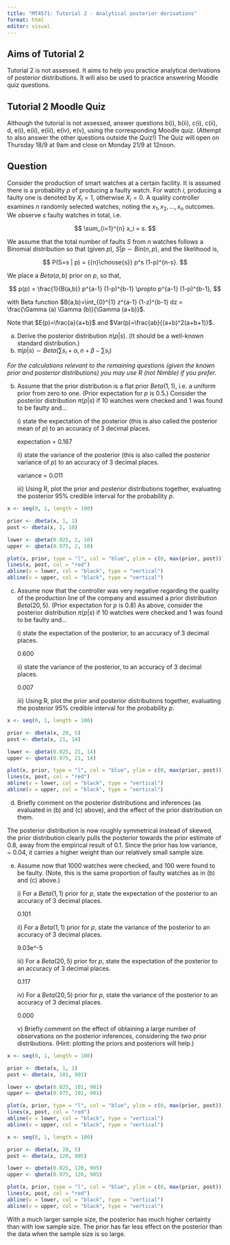 ```yaml
---
title: "MT4571: Tutorial 2 - Analytical posterior derivations"
format: html
editor: visual
---
```


## Aims of Tutorial 2

Tutorial 2 is not assessed. It aims to help you practice analytical derivations of posterior distributions. It will also be used to practice answering Moodle quiz questions.

## Tutorial 2 Moodle Quiz

Although the tutorial is not assessed, answer questions b(i), b(ii), c(i), c(ii), d, e(i), e(ii), e(iii), e(iv), e(v), using the corresponding Moodle quiz. (Attempt to also answer the other questions outside the Quiz!) The Quiz will open on Thursday 18/9 at 9am and close on Monday 21/9 at 12noon.

## Question

Consider the production of smart watches at a certain facility. It is assumed there is a probability $p$ of producing a faulty watch. For watch $i$, producing a faulty one is denoted by $X_i=1$, otherwise $X_i=0$. A quality controller examines $n$ randomly selected watches, noting the $x_1, x_2,...,x_n$ outcomes. We observe $s$ faulty watches in total, i.e.

$$ \sum_{i=1}^{n} x_i = s. $$

We assume that the total number of faults $S$ from $n$ watches follows a Binomial distribution so that (given $p$), $S|p \sim Bin(n,p)$, and the likelihood is,

$$ P(S=s | p) = {{n}\choose{s}} p^s (1-p)^{n-s}. $$

We place a $Beta(a,b)$ prior on $p$, so that,

$$ p(p) = \frac{1}{B(a,b)} p^{a-1} (1-p)^{b-1} \propto p^{a-1} (1-p)^{b-1}, $$

with Beta function $B(a,b)=\int_{0}^{1} z^{a-1} (1-z)^{b-1} dz = \frac{\Gamma (a) \Gamma (b)}{\Gamma (a+b)}$.

Note that $E(p)=\frac{a}{a+b}$ and $Var(p)=\frac{ab}{(a+b)^2(a+b+1)}$.

(a) Derive the posterior distribution $\pi(p|s)$. (It should be a well-known standard distribution.)
(b) $\pi(p|s) \sim Beta(\sum{s_i}+\alpha, n + \beta - \sum{s_i})$

*For the calculations relevant to the remaining questions (given the known prior and posterior distributions) you may use R (not Nimble) if you prefer.*

(b) Assume that the prior distribution is a flat prior $Beta(1,1)$, i.e. a uniform prior from zero to one. (Prior expectation for $p$ is $0.5$.) Consider the posterior distribution $\pi(p|s)$ if $10$ watches were checked and $1$ was found to be faulty and...

    i\) state the expectation of the posterior (this is also called the posterior mean of $p$) to an accuracy of 3 decimal places.

    expectation = 0.167

    ii\) state the variance of the posterior (this is also called the posterior variance of $p$) to an accuracy of 3 decimal places.

    variance = 0.011

    iii\) Using R, plot the prior and posterior distributions together, evaluating the posterior 95% credible interval for the probability $p$.

```r
x <- seq(0, 1, length = 100)

prior <- dbeta(x, 1, 1)
post <- dbeta(x, 2, 10)

lower <- qbeta(0.025, 2, 10)
upper <- qbeta(0.975, 2, 10)

plot(x, prior, type = "l", col = "blue", ylim = c(0, max(prior, post)))
lines(x, post, col = "red")
abline(v = lower, col = "black", type = "vertical")
abline(v = upper, col = "black", type = "vertical")
```

(c) Assume now that the controller was very negative regarding the quality of the production line of the company and assumed a prior distribution $Beta(20,5)$. (Prior expectation for $p$ is $0.8$) As above, consider the posterior distribution $\pi(p|s)$ if $10$ watches were checked and $1$ was found to be faulty and...

    i\) state the expectation of the posterior, to an accuracy of 3 decimal places.

    0.600

    ii\) state the variance of the posterior, to an accuracy of 3 decimal places.

    0.007

    iii\) Using R, plot the prior and posterior distributions together, evaluating the posterior 95% credible interval for the probability $p$.

```r
x <- seq(0, 1, length = 100)

prior <- dbeta(x, 20, 5)
post <- dbeta(x, 21, 14)

lower <- qbeta(0.025, 21, 14)
upper <- qbeta(0.975, 21, 14)

plot(x, prior, type = "l", col = "blue", ylim = c(0, max(prior, post)))
lines(x, post, col = "red")
abline(v = lower, col = "black", type = "vertical")
abline(v = upper, col = "black", type = "vertical")
```

(d) Briefly comment on the posterior distributions and inferences (as evaluated in (b) and (c) above), and the effect of the prior distribution on them.

The posterior distribution is now roughly symmetrical instead of skewed, the prior distribution clearly pulls the posterior towards the prior estimate of 0.8, away from the empirical result of 0.1. Since the prior has low variance, \~ 0.04, it carries a higher weight than our relatively small sample size.

(e) Assume now that $1000$ watches were checked, and $100$ were found to be faulty. (Note, this is the same proportion of faulty watches as in (b) and (c) above.)

    i\) For a $Beta(1,1)$ prior for $p$, state the expectation of the posterior to an accuracy of 3 decimal places.
    
    0.101

    ii\) For a $Beta(1,1)$ prior for $p$, state the variance of the posterior to an accuracy of 3 decimal places.
    
    9.03e^-5

    iii\) For a $Beta(20,5)$ prior for $p$, state the expectation of the posterior to an accuracy of 3 decimal places.
    
    0.117

    iv\) For a $Beta(20,5)$ prior for $p$, state the variance of the posterior to an accuracy of 3 decimal places.
    
    0.000

    v\) Briefly comment on the effect of obtaining a large number of observations on the posterior inferences, considering the two prior distributions. (Hint: plotting the priors and posteriors will help.)
    
```r
x <- seq(0, 1, length = 100)

prior <- dbeta(x, 1, 1)
post <- dbeta(x, 101, 901)

lower <- qbeta(0.025, 101, 901)
upper <- qbeta(0.975, 101, 901)

plot(x, prior, type = "l", col = "blue", ylim = c(0, max(prior, post)))
lines(x, post, col = "red")
abline(v = lower, col = "black", type = "vertical")
abline(v = upper, col = "black", type = "vertical")
```

```r
x <- seq(0, 1, length = 100)

prior <- dbeta(x, 20, 5)
post <- dbeta(x, 120, 905)

lower <- qbeta(0.025, 120, 905)
upper <- qbeta(0.975, 120, 905)

plot(x, prior, type = "l", col = "blue", ylim = c(0, max(prior, post)))
lines(x, post, col = "red")
abline(v = lower, col = "black", type = "vertical")
abline(v = upper, col = "black", type = "vertical")
```

With a much larger sample size, the posterior has much higher certainty than with low sample size. The prior has far less effect on the posterior than the data when the sample size is so large.  

